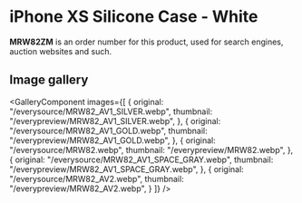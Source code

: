 
# iPhone XS Silicone Case - White

<Callout type='info' emoji='👉🏻'>**MRW82ZM** is an order number for this product, used for search engines, auction websites and such.</Callout>

## Image gallery

<GalleryComponent
    images={[
      {
        original: "/everysource/MRW82_AV1_SILVER.webp",
        thumbnail: "/everypreview/MRW82_AV1_SILVER.webp",
      },
      {
        original: "/everysource/MRW82_AV1_GOLD.webp",
        thumbnail: "/everypreview/MRW82_AV1_GOLD.webp",
      },
      {
        original: "/everysource/MRW82.webp",
        thumbnail: "/everypreview/MRW82.webp",
      },
      {
        original: "/everysource/MRW82_AV1_SPACE_GRAY.webp",
        thumbnail: "/everypreview/MRW82_AV1_SPACE_GRAY.webp",
      },
      {
        original: "/everysource/MRW82_AV2.webp",
        thumbnail: "/everypreview/MRW82_AV2.webp",
      }
    ]}
  />
